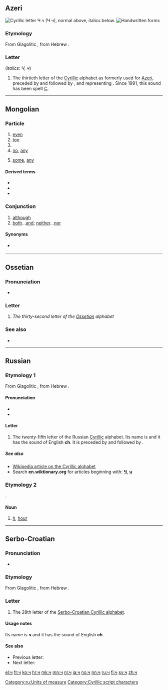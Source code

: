 {{Cyrillic character info|hex=447|name=CYRILLIC SMALL LETTER CHE}}
{{also|-ч|ҷ|Ⴗ|Ⴣ|Կ|Վ|կ|վ}}
==Azeri==
[[File:Cyrillic CH.png|thumb|right|Cyrillic letter '''Ч ч'''<br/>
(''Ч ч''), normal above, italics below.]]
[[File:25-Russian alphabet-Ч ч.svg|thumb|Handwritten forms]]

===Etymology===
From Glagolitic {{m|mul|Ⱍ|sc=Glag}}, from Hebrew {{m|mul|ץ|sc=Hebr}}.

===Letter===
{{head|az|letter|lower case||upper case|Ч|sc=Cyrl}} (''italics: Ч, ч'')

# The thirtieth letter of the [[Cyrillic]] alphabet as formerly used for [[Azeri]], preceded by {{lang|und|sc=Latinx|[[һ|Һ]]}} and followed by {{lang|und|sc=Latinx|[[ҹ|Ҹ]]}}, and representing {{IPAchar|/tʃ/}}. Since 1991, this sound has been spelt [[ç|Ç]].

----

==Mongolian==

===Particle===
{{mn-particle|m|ᠴᠤ}}

# [[even]]
# [[too]] {{gloss|also}}
# {{n-g|marking the [[topic]] of the sentence}}
# [[no]], [[any]] {{qualifier|after interrogative pronouns, used with a negative verb}}
#: {{ux|mn|[[хэн]] ч байхгүй|t=nobody is there}}
# [[some]], [[any]] {{qualifier|after interrogative pronouns}}

====Derived terms====
* {{l|mn|ч дээ}}
* {{l|mn|ч юмуу}}
* {{l|mn|-вч}}

===Conjunction===
{{head|mn|conjunction|cat2=correlative conjunctions}}

# [[although]]
# [[both]]...[[and]]; [[neither]]...[[nor]] {{qualifier|with one ч after the first term, and another after the second}}

====Synonyms====
* {{sense|although}} {{l|mn|гэсэн ч}}


----

==Ossetian==

===Pronunciation===
* {{qualifier|phoneme}} {{IPA|/t͡ʃ/|lang=os}}

===Letter===
{{head|os|letter|sc=Cyrl|upper case|Ч}}

# ''The thirty-second letter of the [[Ossetian]] alphabet''

===See also===
* {{list:Cyrillic script letters/os}}

----

==Russian==

===Etymology 1===
From Glagolitic {{m|mul|Ⱍ|sc=Glag}}, from Hebrew {{m|mul|ץ|sc=Hebr}}.

====Pronunciation====
* {{ru-IPA}}
* {{audio|Ru-ч.ogg|Audio|lang=ru}}

====Letter====
{{head|ru|letter|lower case||upper case|Ч}}

# The twenty-fifth letter of the Russian [[Cyrillic]] alphabet. Its name is {{m|ru|че}} and it has the sound of English '''ch'''. It is preceded by {{m|ru|ц|Ц}} and followed by {{m|ru|ш|Ш}}.

=====See also=====
* [[w:Cyrillic alphabet|Wikipedia article on the Cyrillic alphabet]]
* Search '''en.wiktionary.org''' for articles beginning with: '''[http://en.wiktionary.org/w/index.php?title=Special%3AAllpages&from=%D0%A7&namespace=0 Ч]''', '''[http://en.wiktionary.org/w/index.php?title=Special%3AAllpages&from=%D1%87&namespace=0 ч]'''

===Etymology 2===
{{ru-etym abbrev of|час}}.

====Noun====
{{ru-noun||m-in|-}}

# [[h]], [[hour]]

[[Category:ru:Units of measure]]

----

==Serbo-Croatian==
{{attention|sh}}

===Pronunciation===
* {{qualifier|phoneme}} {{IPA|/tʃ/|lang=sh}}

===Etymology===
From Glagolitic {{m|mul|Ⱍ|sc=Glag}}, from Hebrew {{m|mul|ץ|sc=Hebr}}.

===Letter===
{{head|sh|letter|lower case||upper case|Ч}}

# The 28th letter of the [[Serbo-Croatian Cyrillic alphabet]].

====Usage notes====
Its name is '''ч''' and it has the sound of English '''ch'''.

====See also====
* Previous letter: {{l|sh|ц}}
* Next letter: {{l|sh|џ}}

[[Category:Cyrillic script characters]]

[[el:ч]]
[[fr:ч]]
[[ko:ч]]
[[hr:ч]]
[[mk:ч]]
[[mn:ч]]
[[nl:ч]]
[[ja:ч]]
[[no:ч]]
[[nn:ч]]
[[ru:ч]]
[[fi:ч]]
[[sv:ч]]
[[zh:ч]]